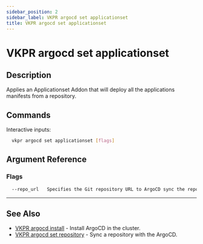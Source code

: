 ```yaml
---
sidebar_position: 2
sidebar_label: VKPR argocd set applicationset
title: VKPR argocd set applicationset
---
```


# VKPR argocd set applicationset

## Description

Applies an Applicationset Addon that will deploy all the applications manifests from a repository.

## Commands

Interactive inputs:

```bash
  vkpr argocd set applicationset [flags]
```

## Argument Reference

### Flags

```sh
  --repo_url   Specifies the Git repository URL to ArgoCD sync the repository.
```

---

## See Also

- [VKPR argocd install](/docs/commands/argocd/install) - Install ArgoCD in the cluster.
- [VKPR argocd set repository](/docs/commands/argocd/set/repository) - Sync a repository with the ArgoCD.
